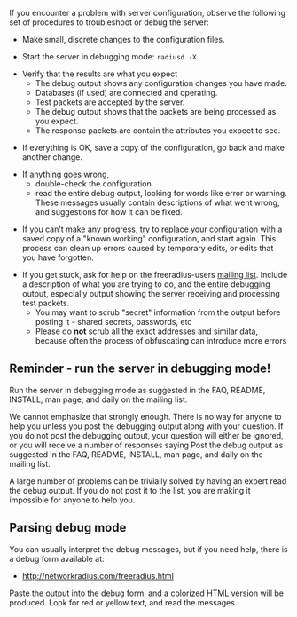 If you encounter a problem with server configuration, observe the following set of procedures to troubleshoot or debug the server:

* Make small, discrete changes to the configuration files.

* Start the server in debugging mode: <tt>radiusd -X</tt>

* Verify that the results are what you expect
** The debug output shows any configuration changes you have made.
** Databases (if used) are connected and operating.
** Test packets are accepted by the server.
** The debug output shows that the packets are being processed as you expect.
** The response packets are contain the attributes you expect to see.

* If everything is OK, save a copy of the configuration, go back and make another change.

* If anything goes wrong,
** double-check the configuration
** read the entire debug output, looking for words like error or warning. These messages usually contain descriptions of what went wrong, and suggestions for how it can be fixed.

* If you can't make any progress, try to replace your configuration with a saved copy of a "known working" configuration, and start again. This process can clean up errors caused by temporary edits, or edits that you have forgotten.

* If you get stuck, ask for help on the freeradius-users [[project/Mailing list|mailing list]]. Include a description of what you are trying to do, and the entire debugging output, especially output showing the server receiving and processing test packets.
** You may want to scrub "secret" information from the output before posting it - shared secrets, passwords, etc
** Please do '''not''' scrub all the exact addresses and similar data, because often the process of obfuscating can introduce more errors

==Reminder - run the server in debugging mode!==

Run the server in debugging mode as suggested in the FAQ, README, INSTALL, man page, and daily on the mailing list.

We cannot emphasize that strongly enough. There is no way for anyone to help you unless you post the debugging output along with your question. If you do not post the debugging output, your question will either be ignored, or you will receive a number of responses saying
Post the debug output as suggested in the FAQ, README, INSTALL, man page, and daily on the mailing list.

A large number of problems can be trivially solved by having an expert read the debug output. If you do not post it to the list, you are making it impossible for anyone to help you.

==Parsing debug mode==

You can usually interpret the debug messages, but if you need help, there is a debug form available at:

* http://networkradius.com/freeradius.html

Paste the output into the debug form, and a colorized HTML version will be produced. Look for red or yellow text, and read the messages.